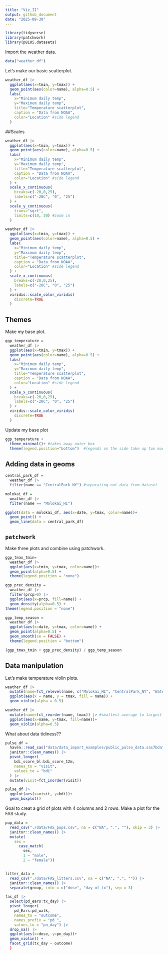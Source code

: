 ```yaml
---
title: "Viz_II"
output: github_document
date: "2025-09-30"
---
```


```r
library(tidyverse)
library(patchwork)
library(p8105.datasets)
```

Import the weather data.
```r
data("weather_df")
```

Let's make our basic scatterplot.
```r
weather_df |>
  ggplot(aes(x=tmin, y=tmax)) +
  geom_point(aes(color=name), alpha=0.5) +
  labs(
    x="Minimum daily temp", 
    y="Maximum daily temp",
    title="Temperature scatterplot",
    caption = "Data from NOAA",
    color="Location" #side legend
  )
```

##Scales
```r
weather_df |>
  ggplot(aes(x=tmin, y=tmax)) +
  geom_point(aes(color=name), alpha=0.5) +
  labs(
    x="Minimum daily temp", 
    y="Maximum daily temp",
    title="Temperature scatterplot",
    caption = "Data from NOAA",
    color="Location" #side legend
  ) +
  scale_x_continuous(
    breaks=c(-20,0,25),
    labels=c("-20C", "0", "25")
  ) +
  scale_y_continuous(
    trans="sqrt",
    limits=c(10, 30) #zoom in
  )
```

```r
weather_df |>
  ggplot(aes(x=tmin, y=tmax)) +
  geom_point(aes(color=name), alpha=0.5) +
  labs(
    x="Minimum daily temp", 
    y="Maximum daily temp",
    title="Temperature scatterplot",
    caption = "Data from NOAA",
    color="Location" #side legend
  ) +
  scale_x_continuous(
    breaks=c(-20,0,25),
    labels=c("-20C", "0", "25")
  ) +
  viridis::scale_color_viridis(
    discrete=TRUE
  )
```


## Themes

Make my base plot.

```r
ggp_temperature =
  weather_df |>
  ggplot(aes(x=tmin, y=tmax)) +
  geom_point(aes(color=name), alpha=0.5) +
  labs(
    x="Minimum daily temp", 
    y="Maximum daily temp",
    title="Temperature scatterplot",
    caption = "Data from NOAA",
    color="Location" #side legend
  ) +
  scale_x_continuous(
    breaks=c(-20,0,25),
    labels=c("-20C", "0", "25")
  ) +
  viridis::scale_color_viridis(
    discrete=TRUE
  )
```


Update my base plot

```r
ggp_temperature +
  theme_minimal()+ #takes away outer box
  theme(legend.position="bottom")  #legends on the side take up too much space, needs to be after theme_mimial
```


## Adding data in geoms

```r
central_park_df =
  weather_df |>
  filter(name == "CentralPark_NY") #separating out data from dataset

molokai_df =
  weather_df |>
  filter(name == "Molokai_HI")

ggplot(data = molokai_df, aes(x=date, y=tmax, color=name))+
  geom_point() +
  geom_line(data = central_park_df)
```


## `patchwork`

Make three plots and combine using patchwork.

```r
ggp_tmax_tmin=
  weather_df |>
  ggplot(aes(x=tmin, y=tmax, color=name))+
  geom_point(alpha=0.5) +
  theme(legend.position = "none")

ggp_prec_density =
  weather_df |>
  filter(prcp>0) |>
  ggplot(aes(x=prcp, fill=name)) +
  geom_density(alpha=0.5) +
theme(legend.position = "none")

ggp_temp_season =
  weather_df |>
  ggplot(aes(x=date, y=tmax, color=name)) +
  geom_point(alpha=0.5) +
  geom_smooth(se = FALSE) +
  theme(legend.position = "bottom")

(ggp_tmax_tmin + ggp_prec_density) / ggp_temp_season
```


## Data manipulation

Let's make temperature violin plots.

```r
weather_df |>
  mutate(name=fct_relevel(name, c("Molokai_HI", "CentralPark_NY", "Waterhole_WA"))) |>
  ggplot(aes(x = name, y = tmax, fill = name)) +
  geom_violin(alpha = 0.5)
```

```r
weather_df |>
  mutate(name=fct_reorder(name, tmax)) |> #smallest average to largest
  ggplot(aes(x=name, y=tmax, fill=name))+
  geom_violin(alpha=0.5)
```


What about data tidiness??

```r
pulse_df = 
  haven::read_sas("data/data_import_examples/public_pulse_data.sas7bdat") |>
  janitor::clean_names() |>
  pivot_longer(
    bdi_score_bl:bdi_score_12m,
    names_to = "visit",
    values_to = "bdi"
  ) |>
  mutate(visit=fct_inorder(visit))

pulse_df |>
  ggplot(aes(x=visit, y=bdi))+
  geom_boxplot()
```

Goal to creat a grid of plots with 4 columns and 2 rows. 
Make a plot for the FAS study.
```r
pup_data = 
  read_csv("./data/FAS_pups.csv", na = c("NA", ".", ""), skip = 3) |>
  janitor::clean_names() |>
  mutate(
    sex = 
      case_match(
        sex, 
        1 ~ "male", 
        2 ~ "female"))


litter_data = 
  read_csv("./data/FAS_litters.csv", na = c("NA", ".", "")) |>
  janitor::clean_names() |>
  separate(group, into = c("dose", "day_of_tx"), sep = 3)

fas_df |>
  select(pd_ears:tx_day) |>
  pivot_longer(
    pd_Ears:pd_walk,
    names_to = "outcome",
    names_prefix = "pd_",
    values_to = "pn_day") |>
  drop_na() |>
  ggplot(aes(x=dose, y=pn_day))+
  geom_violin() +
  facet_grid(tx_day ~ outcome)
  )
```

